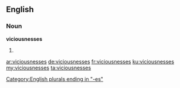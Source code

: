 ==English==

===Noun===
'''viciousnesses'''

# {{plural of|viciousness}}

[[Category:English plurals ending in "-es"]]

[[ar:viciousnesses]]
[[de:viciousnesses]]
[[fr:viciousnesses]]
[[ku:viciousnesses]]
[[my:viciousnesses]]
[[ta:viciousnesses]]